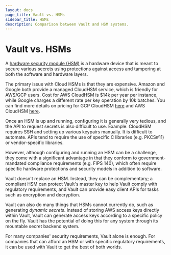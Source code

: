 ```yaml
---
layout: docs
page_title: Vault vs. HSMs
sidebar_title: HSMs
description: Comparison between Vault and HSM systems.
---
```


# Vault vs. HSMs

A [hardware security module
(HSM)](https://en.wikipedia.org/wiki/Hardware_security_module) is a hardware
device that is meant to secure various secrets using protections against access
and tampering at both the software and hardware layers.

The primary issue with Cloud HSMs is that they are expensive.
Amazon and Google both provide a managed CloudHSM service, which is
friendly for AWS/GCP users. Cost for AWS CloudHSM is $14k per year per instance,
while Google charges a different rate per key operation by 10k batches. You can
find more details on pricing for GCP CloudHSM [here](https://cloud.google.com/hsm/) and AWS CloudHSM [here](https://aws.amazon.com/cloudhsm/pricing/).

Once an HSM is up and running, configuring it is generally very tedious, and
the API to request secrets is also difficult to use. Example: CloudHSM requires
SSH and setting up various keypairs manually. It is difficult to automate. APIs
tend to require the use of specific C libraries (e.g. PKCS#11) or
vendor-specific libraries.

However, although configuring and running an HSM can be a challenge, they come
with a significant advantage in that they conform to government-mandated
compliance requirements (e.g. FIPS 140), which often require specific hardware
protections and security models in addition to software.

Vault doesn't replace an HSM. Instead, they can be complementary; a compliant
HSM can protect Vault's master key to help Vault comply with regulatory
requirements, and Vault can provide easy client APIs for tasks such as
encryption and decryption.

Vault can also do many things that HSMs cannot currently do, such as generating
_dynamic secrets_. Instead of storing AWS access keys directly within Vault,
Vault can generate access keys according to a specific policy on the fly. Vault
has the potential of doing this for any system through its mountable secret
backend system.

For many companies' security requirements, Vault alone is enough. For companies
that can afford an HSM or with specific regulatory requirements, it can be used
with Vault to get the best of both worlds.
